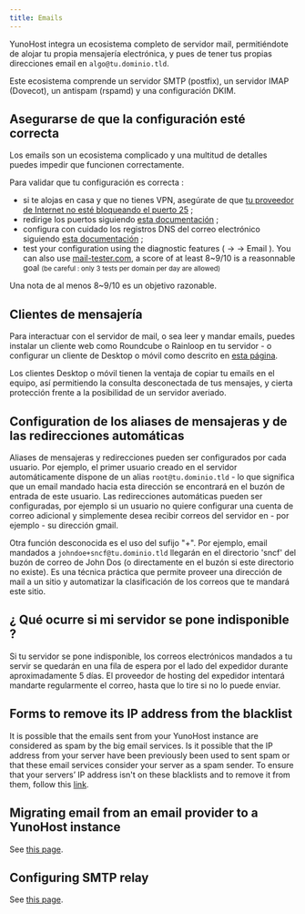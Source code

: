 ```yaml
---
title: Emails
---
```



YunoHost integra un ecosistema completo de servidor mail, permitiéndote de alojar tu propia mensajería electrónica, y pues de tener tus propias direcciones email en `algo@tu.dominio.tld`.

Este ecosistema comprende un servidor SMTP (postfix), un servidor IMAP (Dovecot), un antispam (rspamd) y una configuración DKIM.

## Asegurarse de que la configuración esté correcta

Los emails son un ecosistema complicado y una multitud de detalles puedes impedir que funcionen correctamente.

Para validar que tu configuración es correcta :

- si te alojas en casa y que no tienes VPN, asegúrate de que [tu proveedor de Internet no esté bloqueando el puerto 25](/admin/install/providers/isp/) ;
- redirige los puertos siguiendo [esta documentación](/admin/install/post_install/port_forwarding) ;
- configura con cuidado los registros DNS del correo electrónico siguiendo [esta documentación](/admin/install/post_install/dns_config) ;
- test your configuration using the diagnostic features (<HighlightWebAdmin/> → <HighlightDiagnosis/> → <Highlight no_break={true} color='grey'><FAIcon icon="fa-envelope"/> Email</Highlight> ). You can also use [mail-tester.com](https://mail-tester.com), a score of at least 8~9/10 is a reasonnable goal <small>(be careful : only 3 tests per domain per day are allowed)</small>

Una nota de al menos 8~9/10 es un objetivo razonable.

## Clientes de mensajería

Para interactuar con el servidor de mail, o sea leer y mandar emails, puedes instalar un cliente web como Roundcube o Rainloop en tu servidor - o configurar un cliente de Desktop o móvil como descrito en [esta página](/user/email_clients).

Los clientes Desktop o móvil tienen la ventaja de copiar tu emails en el equipo, así permitiendo la consulta desconectada de tus mensajes, y cierta protección frente a la posibilidad de un servidor averiado.

## Configuration de los aliases de mensajeras y de las redirecciones automáticas

Aliases de mensajeras y redirecciones pueden ser configurados por cada usuario. Por ejemplo, el primer usuario creado en el servidor automáticamente dispone de un alias `root@tu.dominio.tld` - lo que significa que un email mandado hacia esta dirección se encontrará en el buzón de entrada de este usuario. Las redirecciones automáticas pueden ser configuradas, por ejemplo si un usuario no quiere configurar una cuenta de correo adicional y simplemente desea recibir correos del servidor en - por ejemplo - su dirección gmail.

Otra función desconocida es el uso del sufijo "+". Por ejemplo, email mandados a `johndoe+sncf@tu.dominio.tld` llegarán en el directorio 'sncf' del buzón de correo de John Dos (o directamente en el buzón si este directorio no existe). Es una técnica práctica que permite proveer una dirección de mail a un sitio y automatizar la clasificación de los correos que te mandará este sitio.

## ¿ Qué ocurre si mi servidor se pone indisponible ?

Si tu servidor se pone indisponible, los correos electrónicos mandados a tu servir se quedarán en una fila de espera por el lado del expedidor durante aproximadamente 5 días. El proveedor de hosting del expedidor intentará mandarte regularmente el correo, hasta que lo tire si no lo puede enviar.

## Forms to remove its IP address from the blacklist

It is possible that the emails sent from your YunoHost instance are considered as spam by the big email services.
Is it possible that the IP address from your server have been previously been used to sent spam or that these email services consider your server as a spam sender.
To ensure that your servers’ IP address isn't on these blacklists and to remove it from them, follow this [link](/admin/troubleshooting/blacklist_forms).

## Migrating email from an email provider to a YunoHost instance

See [this page](/user/email_migration).

## Configuring SMTP relay

See [this page](/admin/tutorials/email_configure_relay).
